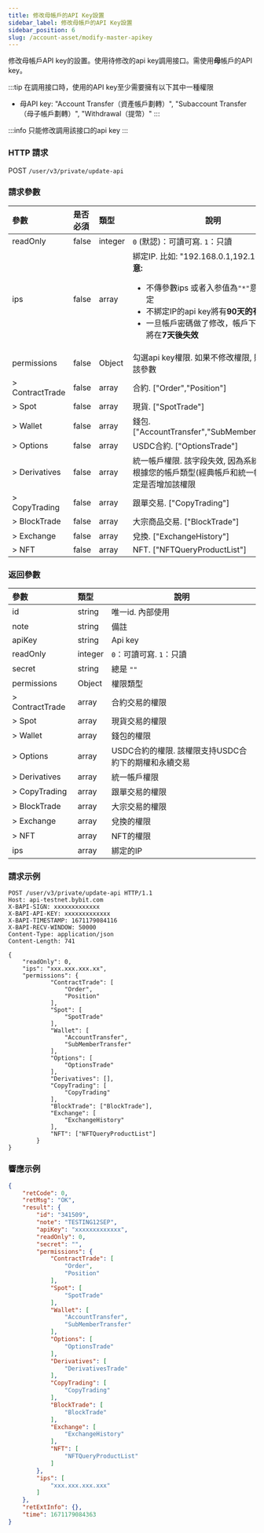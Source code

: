 ```yaml
---
title: 修改母帳戶的API Key設置
sidebar_label: 修改母帳戶的API Key設置
sidebar_position: 6
slug: /account-asset/modify-master-apikey
---
```

修改母帳戶API key的設置。使用待修改的api key調用接口。需使用**母**帳戶的API key。

:::tip
在調用接口時，使用的API key至少需要擁有以下其中一種權限
* 母API key: "Account Transfer（資產帳戶劃轉）", "Subaccount Transfer（母子帳戶劃轉）", "Withdrawal（提幣）"
:::

:::info
只能修改調用該接口的api key
:::

### HTTP 請求
POST `/user/v3/private/update-api`

### 請求參數
| 參數 | 是否必須 | 類型 | 說明|
|:----- |:-------|:-----|------ |
|readOnly |false |integer |`0` (默認)：可讀可寫. `1`：只讀 |
|ips |false |array |綁定IP. 比如: "192.168.0.1,192.168.0.2"<b>注意:</b><ul><li>不傳參數ips 或者入参值為`"*"`意味著不綁定</li><li>不綁定IP的api key將有<b>90天的有效期限</b></li><li>一旦帳戶密碼做了修改，帳戶下的api key將在<b>7天後失效</b></li></ul>|
|permissions |false |Object |勾選api key權限. 如果不修改權限, 則不要傳入該參數 |
|> ContractTrade |false |array |合約. ["Order","Position"] |
|> Spot |false |array |現貨. ["SpotTrade"] |
|> Wallet |false |array |錢包. ["AccountTransfer","SubMemberTransfer"] |
|> Options |false |array |USDC合約. ["OptionsTrade"]|
|> Derivatives |false |array |統一帳戶權限. 該字段失效, 因為系統將會自動根據您的帳戶類型(經典帳戶和統一帳戶)來決定是否增加該權限 |
|> CopyTrading |false |array |跟單交易. ["CopyTrading"]|
|> BlockTrade |false |array |大宗商品交易. ["BlockTrade"] |
|> Exchange |false |array |兌換. ["ExchangeHistory"] |
|> NFT |false |array |NFT. ["NFTQueryProductList"]|

### 返回參數
| 參數 | 類型 | 說明|
|:----- |:-----|----- |
|id |string |唯一id. 內部使用|
|note |string |備註 |
|apiKey |string |Api key |
|readOnly |integer |`0`：可讀可寫. `1`：只讀 |
|secret |string |總是 `""` |
|permissions |Object |權限類型 |
|> ContractTrade |array |合約交易的權限 |
|> Spot |array |現貨交易的權限 |
|> Wallet |array |錢包的權限 |
|> Options |array |USDC合約的權限. 該權限支持USDC合約下的期權和永續交易 |
|> Derivatives |array |統一帳戶權限 |
|> CopyTrading |array |跟單交易的權限|
|> BlockTrade |array |大宗交易的權限|
|> Exchange |array |兌換的權限 |
|> NFT |array |NFT的權限 |
|ips |array |綁定的IP|

### 請求示例

```http
POST /user/v3/private/update-api HTTP/1.1
Host: api-testnet.bybit.com
X-BAPI-SIGN: xxxxxxxxxxxxx
X-BAPI-API-KEY: xxxxxxxxxxxxx
X-BAPI-TIMESTAMP: 1671179084116
X-BAPI-RECV-WINDOW: 50000
Content-Type: application/json
Content-Length: 741

{
    "readOnly": 0,
    "ips": "xxx.xxx.xxx.xx",
    "permissions": {
            "ContractTrade": [
                "Order",
                "Position"
            ],
            "Spot": [
                "SpotTrade"
            ],
            "Wallet": [
                "AccountTransfer",
                "SubMemberTransfer"
            ],
            "Options": [
                "OptionsTrade"
            ],
            "Derivatives": [],
            "CopyTrading": [
                "CopyTrading"
            ],
            "BlockTrade": ["BlockTrade"],
            "Exchange": [
                "ExchangeHistory"
            ],
            "NFT": ["NFTQueryProductList"]
        }
}
```

### 響應示例

```json
{
    "retCode": 0,
    "retMsg": "OK",
    "result": {
        "id": "341509",
        "note": "TESTING12SEP",
        "apiKey": "xxxxxxxxxxxxx",
        "readOnly": 0,
        "secret": "",
        "permissions": {
            "ContractTrade": [
                "Order",
                "Position"
            ],
            "Spot": [
                "SpotTrade"
            ],
            "Wallet": [
                "AccountTransfer",
                "SubMemberTransfer"
            ],
            "Options": [
                "OptionsTrade"
            ],
            "Derivatives": [
                "DerivativesTrade"
            ],
            "CopyTrading": [
                "CopyTrading"
            ],
            "BlockTrade": [
                "BlockTrade"
            ],
            "Exchange": [
                "ExchangeHistory"
            ],
            "NFT": [
                "NFTQueryProductList"
            ]
        },
        "ips": [
            "xxx.xxx.xxx.xxx"
        ]
    },
    "retExtInfo": {},
    "time": 1671179084363
}
```